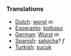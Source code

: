 ===Translations===

*[[Dutch]]: [[worst]] ''m''
*[[Esperanto]]: [[kolbaso]]
*[[German]]: [[Wurst]] ''m''
*[[Spanish]]: [[salsicha]]? ''f''
*[[Turkish]]: [[sucuk]]